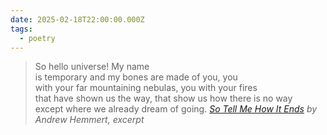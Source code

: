 ```yaml
---
date: 2025-02-18T22:00:00.000Z
tags:
  - poetry
---
```

> So hello universe! My name<br/>
> is temporary and my bones are made of you, you<br/>
> with your far mountaining nebulas, you with your fires<br/>
> that have shown us the way, that show us how there is no way<br/>
> except where we already dream of going.
> <cite><i>[So Tell Me How It Ends](https://poems.com/poem/so-tell-me-how-it-ends-excerpt)</i> by Andrew Hemmert, excerpt</cite>
